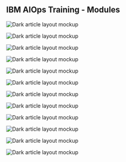 


<PageDescription>

## IBM AIOps Training - Modules

</PageDescription>



<Row>

<Column colMd={4} colLg={4} noGutterMdLeft>
<ArticleCard
title="Introduction"
subTitle="🚀 Get Started Here"
href="/01-introduction/01-introduction"
readTime="  15 min"
actionIcon="arrowRight">

![Dark article layout mockup](./images/cards/intro.png)

</ArticleCard>

</Column>
<Column colMd={4} colLg={4} noGutterMdLeft>
<ArticleCard
title="Prerequisites"
href="/02-prerequisites/02-prerequisites-01"
readTime="30 min"
actionIcon="arrowRight">

![Dark article layout mockup](./images/cards/prereq.png)

</ArticleCard>

</Column>
<Column colMd={4} colLg={4} noGutterMdLeft>
<ArticleCard
title="Installing the Operator"
href="/03-installing-operator/03-installing-operator-02"
readTime="15 min"
actionIcon="arrowRight">

![Dark article layout mockup](./images/cards/operator.png)

</ArticleCard>

</Column>
<Column colMd={4} colLg={4} noGutterMdLeft>
<ArticleCard
title="Installing CP4WAIOPS"
href="/04-installing-aimanager/04-installing-aimanager-01"
readTime="120 min"
actionIcon="arrowRight">

![Dark article layout mockup](./images/cards/aimanager.png)

</ArticleCard>

</Column>
<Column colMd={4} colLg={4} noGutterMdLeft>
<ArticleCard
title="Installing Training resources"
href="/05-installing-training-resources/05-installing-training-resources-01"
readTime="45 min"
actionIcon="arrowRight">

![Dark article layout mockup](./images/cards/training.png)

</ArticleCard>

</Column>
<Column colMd={4} colLg={4} noGutterMdLeft>
<ArticleCard
title="Configure CP4WAIOPS"
href="/06-configure-aimanager/06-configure-aimanager-01"
readTime="180 min"
actionIcon="arrowRight">

![Dark article layout mockup](./images/cards/story.png)

</ArticleCard>

</Column>
<Column colMd={4} colLg={4} noGutterMdLeft>
<ArticleCard
title="Train the Models"
href="/07-train-the-models/07-train-the-models-01"
readTime="30 min"
actionIcon="arrowRight">

![Dark article layout mockup](./images/cards/models.png)

</ArticleCard>

</Column>
<Column colMd={4} colLg={4} noGutterMdLeft>
<ArticleCard
title="Test And Demo"
href="/08-test-and-demo/08-test-and-demo-01"
readTime="30 min"
actionIcon="arrowRight">

![Dark article layout mockup](./images/cards/dash.png)

</ArticleCard>

</Column>
<Column colMd={4} colLg={4} noGutterMdLeft>
<ArticleCard
color="dark"
title="Configure Instana (optional)"
href="/09-configure-instana/09-configure-instana-01"
readTime="30 min"
actionIcon="arrowRight">

![Dark article layout mockup](./images/cards/instana.png)

</ArticleCard>

</Column>
<Column colMd={4} colLg={4} noGutterMdLeft>
<ArticleCard
color="dark"
title="Configure Slack (optional)"
href="/10-configure-slack/10-configure-slack-01"
readTime="60 min"
actionIcon="arrowRight">

![Dark article layout mockup](./images/cards/slack.png)

</ArticleCard>

</Column>
<Column colMd={4} colLg={4} noGutterMdLeft>
<ArticleCard
color="dark"
title="Configure ServiceNow (optional)"
href="/11-configure-servicenow/11-configure-servicenow-01"
readTime="60 min"
actionIcon="arrowRight">

![Dark article layout mockup](./images/cards/snow.png)

</ArticleCard>

</Column>
<Column colMd={4} colLg={4} noGutterMdLeft>
<ArticleCard
color="dark"
title="Troubleshooting"
href="/50-troubleshooting/50-troubleshooting-01"
actionIcon="arrowRight">

![Dark article layout mockup](./images/Article_06.png)

</ArticleCard>

</Column>
</Row>
